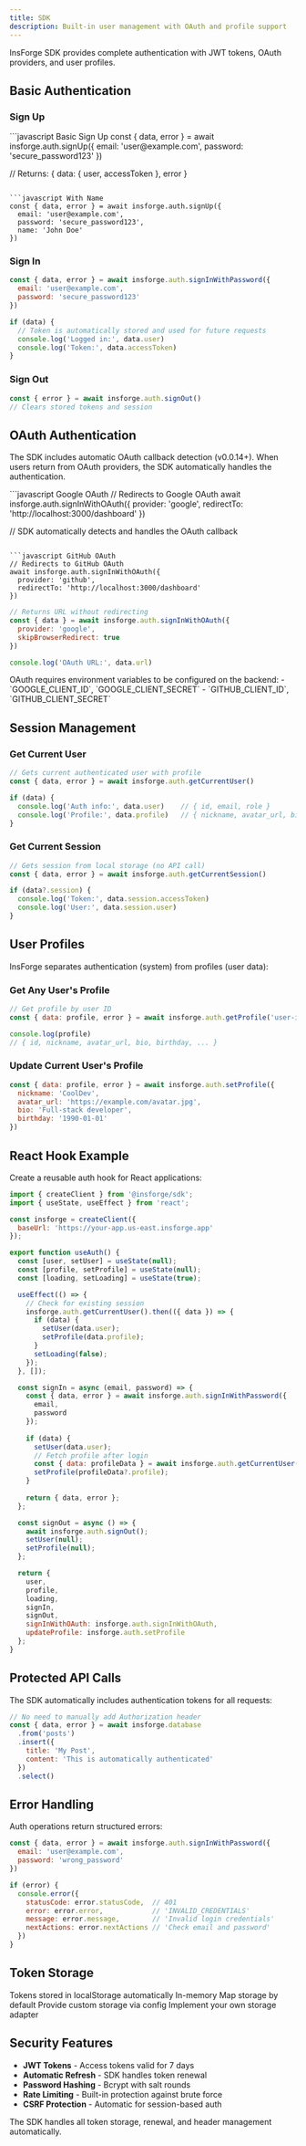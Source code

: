 ```yaml
---
title: SDK
description: Built-in user management with OAuth and profile support
---
```



InsForge SDK provides complete authentication with JWT tokens, OAuth providers, and user profiles.

<Installation />

## Basic Authentication

### Sign Up

<CodeGroup>
```javascript Basic Sign Up
const { data, error } = await insforge.auth.signUp({
  email: 'user@example.com',
  password: 'secure_password123'
})

// Returns: { data: { user, accessToken }, error }
```

```javascript With Name
const { data, error } = await insforge.auth.signUp({
  email: 'user@example.com',
  password: 'secure_password123',
  name: 'John Doe'
})
```
</CodeGroup>

### Sign In

```javascript
const { data, error } = await insforge.auth.signInWithPassword({
  email: 'user@example.com',
  password: 'secure_password123'
})

if (data) {
  // Token is automatically stored and used for future requests
  console.log('Logged in:', data.user)
  console.log('Token:', data.accessToken)
}
```

### Sign Out

```javascript
const { error } = await insforge.auth.signOut()
// Clears stored tokens and session
```

## OAuth Authentication

The SDK includes automatic OAuth callback detection (v0.0.14+). When users return from OAuth providers, the SDK automatically handles the authentication.

<CodeGroup>
```javascript Google OAuth
// Redirects to Google OAuth
await insforge.auth.signInWithOAuth({
  provider: 'google',
  redirectTo: 'http://localhost:3000/dashboard'
})

// SDK automatically detects and handles the OAuth callback
```

```javascript GitHub OAuth
// Redirects to GitHub OAuth
await insforge.auth.signInWithOAuth({
  provider: 'github',
  redirectTo: 'http://localhost:3000/dashboard'
})
```

```javascript Get URL Only
// Returns URL without redirecting
const { data } = await insforge.auth.signInWithOAuth({
  provider: 'google',
  skipBrowserRedirect: true
})

console.log('OAuth URL:', data.url)
```
</CodeGroup>

<Note>
OAuth requires environment variables to be configured on the backend:
- `GOOGLE_CLIENT_ID`, `GOOGLE_CLIENT_SECRET`
- `GITHUB_CLIENT_ID`, `GITHUB_CLIENT_SECRET`
</Note>

## Session Management

### Get Current User

```javascript
// Gets current authenticated user with profile
const { data, error } = await insforge.auth.getCurrentUser()

if (data) {
  console.log('Auth info:', data.user)    // { id, email, role }
  console.log('Profile:', data.profile)   // { nickname, avatar_url, bio, ... }
}
```

### Get Current Session

```javascript
// Gets session from local storage (no API call)
const { data, error } = await insforge.auth.getCurrentSession()

if (data?.session) {
  console.log('Token:', data.session.accessToken)
  console.log('User:', data.session.user)
}
```

## User Profiles

InsForge separates authentication (system) from profiles (user data):

### Get Any User's Profile

```javascript
// Get profile by user ID
const { data: profile, error } = await insforge.auth.getProfile('user-id-123')

console.log(profile)
// { id, nickname, avatar_url, bio, birthday, ... }
```

### Update Current User's Profile

```javascript
const { data: profile, error } = await insforge.auth.setProfile({
  nickname: 'CoolDev',
  avatar_url: 'https://example.com/avatar.jpg',
  bio: 'Full-stack developer',
  birthday: '1990-01-01'
})
```

## React Hook Example

Create a reusable auth hook for React applications:

```javascript
import { createClient } from '@insforge/sdk';
import { useState, useEffect } from 'react';

const insforge = createClient({
  baseUrl: 'https://your-app.us-east.insforge.app'
});

export function useAuth() {
  const [user, setUser] = useState(null);
  const [profile, setProfile] = useState(null);
  const [loading, setLoading] = useState(true);

  useEffect(() => {
    // Check for existing session
    insforge.auth.getCurrentUser().then(({ data }) => {
      if (data) {
        setUser(data.user);
        setProfile(data.profile);
      }
      setLoading(false);
    });
  }, []);

  const signIn = async (email, password) => {
    const { data, error } = await insforge.auth.signInWithPassword({
      email,
      password
    });
    
    if (data) {
      setUser(data.user);
      // Fetch profile after login
      const { data: profileData } = await insforge.auth.getCurrentUser();
      setProfile(profileData?.profile);
    }
    
    return { data, error };
  };

  const signOut = async () => {
    await insforge.auth.signOut();
    setUser(null);
    setProfile(null);
  };

  return {
    user,
    profile,
    loading,
    signIn,
    signOut,
    signInWithOAuth: insforge.auth.signInWithOAuth,
    updateProfile: insforge.auth.setProfile
  };
}
```

## Protected API Calls

The SDK automatically includes authentication tokens for all requests:

```javascript
// No need to manually add Authorization header
const { data, error } = await insforge.database
  .from('posts')
  .insert({ 
    title: 'My Post',
    content: 'This is automatically authenticated'
  })
  .select()
```

## Error Handling

Auth operations return structured errors:

```javascript
const { data, error } = await insforge.auth.signInWithPassword({
  email: 'user@example.com',
  password: 'wrong_password'
})

if (error) {
  console.error({
    statusCode: error.statusCode,  // 401
    error: error.error,            // 'INVALID_CREDENTIALS'
    message: error.message,        // 'Invalid login credentials'
    nextActions: error.nextActions // 'Check email and password'
  })
}
```

## Token Storage

<CardGroup cols={2}>
  <Card title="Browser" icon="browser">
    Tokens stored in localStorage automatically
  </Card>
  
  <Card title="Node.js" icon="node">
    In-memory Map storage by default
  </Card>
  
  <Card title="React Native" icon="mobile">
    Provide custom storage via config
  </Card>
  
  <Card title="Custom" icon="gear">
    Implement your own storage adapter
  </Card>
</CardGroup>

## Security Features

- **JWT Tokens** - Access tokens valid for 7 days
- **Automatic Refresh** - SDK handles token renewal
- **Password Hashing** - Bcrypt with salt rounds
- **Rate Limiting** - Built-in protection against brute force
- **CSRF Protection** - Automatic for session-based auth


The SDK handles all token storage, renewal, and header management automatically.